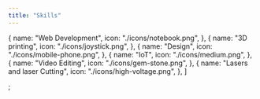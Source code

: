 ```yaml
---
title: "Skills"
---
```


  {
    name: "Web Development",
    icon: "./icons/notebook.png",
  },
  {
    name: "3D printing",
    icon: "./icons/joystick.png",
  },
  {
    name: "Design",
    icon: "./icons/mobile-phone.png",
  },
  {
    name: "IoT",
    icon: "./icons/medium.png",
  },
  {
    name: "Video Editing",
    icon: "./icons/gem-stone.png",
  },
  {
    name: "Lasers and laser Cutting",
    icon: "./icons/high-voltage.png",
  },
]

;
